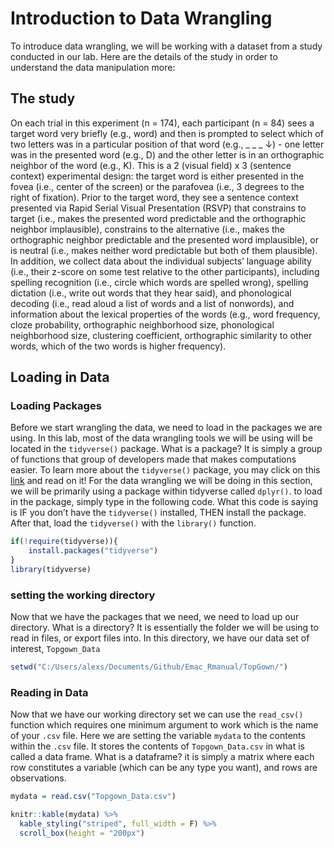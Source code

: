 # Introduction to Data Wrangling

To introduce data wrangling, we will be working with a dataset from a study conducted in our lab. Here are the details of the study in order to understand the data manipulation more: 


## The study

On each trial in this experiment (n = 174), each participant (n = 84) sees a target word very briefly (e.g., word) and then is prompted to select which of two letters was in a particular position of that word (e.g., _ _ _ ↓) - one letter was in the presented word (e.g., D) and the other letter is in an orthographic neighbor of the word (e.g., K). This is a 2 (visual field) x 3 (sentence context) experimental design: the target word is either presented in the fovea (i.e., center of the screen) or the parafovea (i.e., 3 degrees to the right of fixation). Prior to the target word, they see a sentence context presented via Rapid Serial Visual Presentation (RSVP) that constrains to target (i.e., makes the presented word predictable and the orthographic neighbor implausible), constrains to the alternative (i.e., makes the orthographic neighbor predictable and the presented word implausible), or is neutral (i.e., makes neither word predictable but both of them plausible). In addition, we collect data about the individual subjects’ language ability (i.e., their z-score on some test relative to the other participants), including spelling recognition (i.e., circle which words are spelled wrong), spelling dictation (i.e., write out words that they hear said), and phonological decoding (i.e., read aloud a list of words and a list of nonwords), and information about the lexical properties of the words (e.g., word frequency, cloze probability, orthographic neighborhood size, phonological neighborhood size, clustering coefficient, orthographic similarity to other words, which of the two words is higher frequency).

## Loading in Data

### Loading Packages

Before we start wrangling the data, we need to load in the packages we are using. In this lab, most of the data wrangling tools we will be using will be located in the `tidyverse()` package. What is a package? It is simply a group of functions that group of developers made that makes computations easier. To learn more about the `tidyverse()` package, you may click on this [link](https://www.tidyverse.org/) and read on it! For the data wrangling we will be doing in this section, we will be primarily using a package within tidyverse called `dplyr()`. to load in the package, simply type in the following code. What this code is saying is IF you don't have the `tidyverse()` installed, THEN install the package. After that, load the `tidyverse()` with the `library()` function.

```r
if(!require(tidyverse)){
    install.packages("tidyverse")
}
library(tidyverse) 
```

### setting the working directory

Now that we have the packages that we need, we need to load up our directory. What is a directory? It is essentially the folder we will be using to read in files, or export files into. In this directory, we have our data set of interest, `Topgown_Data`

```r
setwd("C:/Users/alexs/Documents/Github/Emac_Rmanual/TopGown/")
```

### Reading in Data

Now that we have our working directory set we can use the `read_csv()` function which requires one minimum argument to work which is the name of your `.csv` file. Here we are setting the variable `mydata` to the contents within the `.csv` file. It stores the contents of `Topgown_Data.csv` in what is called a data frame. What is a dataframe? it is simply a matrix where each row constitutes a variable (which can be any type you want), and rows are observations.

```r
mydata = read.csv("Topgown_Data.csv")
```

```r
knitr::kable(mydata) %>%
  kable_styling("striped", full_width = F) %>%
  scroll_box(height = "200px")
```
